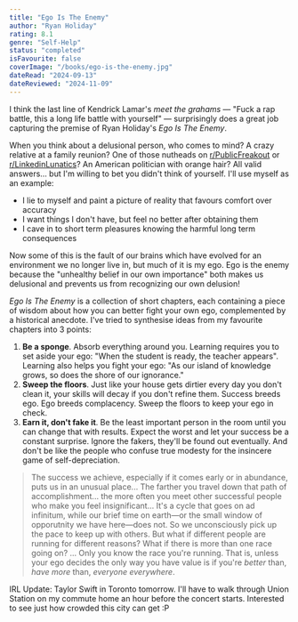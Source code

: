```yaml
---
title: "Ego Is The Enemy"
author: "Ryan Holiday"
rating: 8.1
genre: "Self-Help"
status: "completed"
isFavourite: false
coverImage: "/books/ego-is-the-enemy.jpg"
dateRead: "2024-09-13"
dateReviewed: "2024-11-09"
---
```


I think the last line of Kendrick Lamar's _meet the grahams_ — "Fuck a rap battle, this a long life battle with yourself" — surprisingly does a great job capturing the premise of Ryan Holiday's _Ego Is The Enemy_.

When you think about a delusional person, who comes to mind? A crazy relative at a family reunion? One of those nutheads on [r/PublicFreakout](https://www.reddit.com/r/PublicFreakout/) or [r/LinkedinLunatics](https://www.reddit.com/r/LinkedInLunatics/)? An American politician with orange hair? All valid answers… but I'm willing to bet you didn't think of yourself. I'll use myself as an example:

- I lie to myself and paint a picture of reality that favours comfort over accuracy
- I want things I don't have, but feel no better after obtaining them
- I cave in to short term pleasures knowing the harmful long term consequences

Now some of this is the fault of our brains which have evolved for an environment we no longer live in, but much of it is my ego. Ego is the enemy because the "unhealthy belief in our own importance" both makes us delusional and prevents us from recognizing our own delusion!

_Ego Is The Enemy_ is a collection of short chapters, each containing a piece of wisdom about how you can better fight your own ego, complemented by a historical anecdote. I've tried to synthesise ideas from my favourite chapters into 3 points:

1. **Be a sponge**. Absorb everything around you. Learning requires you to set aside your ego: "When the student is ready, the teacher appears". Learning also helps you fight your ego: "As our island of knowledge grows, so does the shore of our ignorance."
2. **Sweep the floors**. Just like your house gets dirtier every day you don't clean it, your skills will decay if you don't refine them. Success breeds ego. Ego breeds complacency. Sweep the floors to keep your ego in check.
3. **Earn it, don't fake it**. Be the least important person in the room until you can change that with results. Expect the worst and let your success be a constant surprise. Ignore the fakers, they'll be found out eventually. And don't be like the people who confuse true modesty for the insincere game of self-depreciation.

> The success we achieve, especially if it comes early or in abundance, puts us in an unusual place... The farther you travel down that path of accomplishment... the more often you meet other successful people who make you feel insignificant... It's a cycle that goes on ad infinitum, while our brief time on earth—or the small window of opporutnity we have here—does not. So we unconsciously pick up the pace to keep up with others. But what if different people are running for different reasons? What if there is more than one race going on? ... Only you know the race you're running. That is, unless your ego decides the only way you have value is if you're _better_ than, _have more_ than, _everyone everywhere_.

IRL Update: Taylor Swift in Toronto tomorrow. I'll have to walk through Union Station on my commute home an hour before the concert starts. Interested to see just how crowded this city can get :P